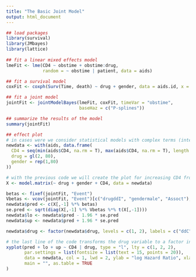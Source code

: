 ```yaml
---
title: "The Basic Joint Model"
output: html_document
---
```





```r

## load packages
library(survival)
library(JMbayes)
library(lattice)
    
## fit a linear mixed effects model
lmeFit <- lme(CD4 ~ obstime + obstime:drug,
              random = ~ obstime | patient, data = aids)

## fit a survival model
coxFit <- coxph(Surv(Time, death) ~ drug + gender, data = aids.id, x = TRUE)

## fit a joint model
jointFit <- jointModelBayes(lmeFit, coxFit, timeVar = "obstime",
                            baseHaz = c("P-splines"))

## summarize the results of the model
summary(jointFit)

## effect plot
# in cases were we consider statistical models with complex terms (interactions and nonlinear terms), the regression coefficients we obtain in the output do not have a straightforward interpretation. In these settings, we can use effect plots to communicate the results of the model. The first step is to specify a dataset that contains combinations of values for the covariates of the model based on which we will create the plot. In our example, we can create a single figure for each drug group and increasing CD4
newdata <- with(aids, data.frame(
  CD4 = seq(min(aids$CD4, na.rm = T), max(aids$CD4, na.rm = T), length.out = 80),
  drug = gl(2, 80),
  gender = rep(1,80)
))

# with the previous code we will create the plot for increasing CD4 from min CD4 to max CD4, females, and both drug and placebo. Next, we obtain the predictions from the model (these are in the log-hazard scale), and we calculate the 95% confidence interval
X <- model.matrix(~ drug + gender + CD4, data = newdata)

betas <- fixef(jointFit, "Event")
Vbetas <- vcov(jointFit, "Event")[c("drugddI", "gendermale", "Assoct"), c("drugddI", "gendermale", "Assoct")]
newdata$pred <- c(X[,-1] %*% betas)
se.pred <- sqrt(diag(X[,-1] %*% Vbetas %*% t(X[,-1])))
newdata$lo <- newdata$pred - 1.96 * se.pred
newdata$up <- newdata$pred + 1.96 * se.pred

newdata$drug <- factor(newdata$drug, levels = c(1, 2), labels = c("ddC", "ddI"))

# the last line of the code transforms the drug variable to a factor in order to have a more visible label in the plot that is produced with the following code
xyplot(pred + lo + up ~ CD4 | drug, type = "l", lty = c(1, 2, 2), 
       par.settings = list(fontsize = list(text = 15, points = 20)),
       data = newdata, col = 1, lwd = 2, ylab = "log Hazard Ratio", xlab = "CD4",
       main = "", as.table = TRUE
)

```
